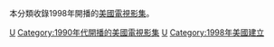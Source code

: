 本分類收錄1998年開播的[[美國|美國]][[電視影集|電視影集]]。

{{year by category
|m=1
|c=9
|d=9
|y=8
|cat=開播的美國電視影集
|sortkey=美國電視
|parent=各年開播的美國電視影集
|subcat=1998年美國電視
}}

[[Category:1998年開播的電視劇|U]]
[[Category:1990年代開播的美國電視影集|Category:1990年代開播的美國電視影集]]
[[Category:1998年電視劇集|U]]
[[Category:1998年美國建立|Category:1998年美國建立]]